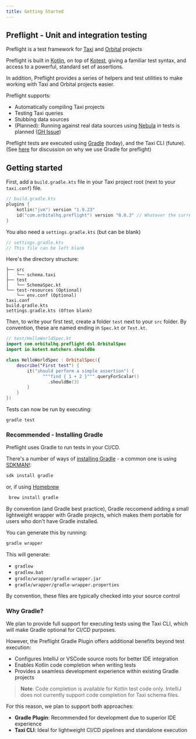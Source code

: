 ```yaml
---
title: Getting Started
---
```


## Preflight - Unit and integration testing
Preflight is a test framework for [Taxi](https://taxilang.org) and [Orbital](https://orbitalhq.com) projects

Preflight is built in [Kotlin](https://kotlinlang.org/), on top of [Kotest](https://kotest.io), giving a familiar test syntax, and access to a powerful, standard set of assertions.

In addition, Preflight provides a series of helpers and test utilities to make working with Taxi and Orbital projects easier.

Preflight supports:
* Automatically compiling Taxi projects
* Testing Taxi queries
* Stubbing data sources
* (Planned): Running against real data sources using [Nebula](https://nebula.orbitalhq.com) in tests is planned ([GH Issue](https://github.com/orbitalapi/preflight/issues/2))

Preflight tests are executed using [Gradle](https://gradle.org/) (today), and the Taxi CLI (future). (See [here](#why-gradle) for discussion on why we use Gradle for preflight)

## Getting started
First, add a `build.gradle.kts` file in your Taxi project root (next to your `taxi.conf`) file.

```kotlin
// build.gradle.kts
plugins {
    kotlin("jvm") version "1.9.23"
    id("com.orbitalhq.preflight") version "0.0.3" // Whatever the current latest version is
}
```

You also need a `settings.gradle.kts` (but can be blank)

```kotlin
// settings.gradle.kts
// This file can be left blank
```

Here's the directory structure:

```
├── src
│   └── schema.taxi
├── test
│   └── SchemaSpec.kt
└── test-resources (Optional)
    └── env.conf (Optional)
taxi.conf
build.gradle.kts
settings.gradle.kts (Often blank)
```

Then, to write your first test, create a folder `test` next to your `src` folder.
By convention, these are named ending in `Spec.kt` or `Test.kt`.

```kotlin
// test/HelloWorldSpec.kt
import com.orbitalhq.preflight.dsl.OrbitalSpec
import io.kotest.matchers.shouldBe

class HelloWorldSpec : OrbitalSpec({
    describe("First test") {
        it("should perform a simple assertion") {
              """find { 1 + 2 }""".queryForScalar()
                .shouldBe(3)
        }
    }
})
```

Tests can now be run by executing:

```
gradle test
```

### Recommended - Installing Gradle
Preflight uses Gradle to run tests in your CI/CD.

There's a number of ways of [installing Gradle](https://gradle.org/install/) - a common one is using [SDKMAN!](http://sdkman.io/):

```bash
sdk install gradle
```

or, if using [Homebrew](http://brew.sh/)

```bash
 brew install gradle
```

By convention (and Gradle best practice), Gradle reccomend adding a small lightweight wrapper with Gradle projects,
which makes them portable for users who don't have Gradle installed.

You can generate this by running:

```bash
gradle wrapper
```

This will generate:

 - `gradlew`
 - `gradlew.bat`
 - `gradle/wrapper/gradle-wrapper.jar`
 - `gradle/wrapper/gradle-wrapper.properties`

By convention, these files are typically checked into your source control


### Why Gradle?
We plan to provide full support for executing tests using the Taxi CLI, which will make Gradle optional for CI/CD purposes.

However, the Preflight Gradle Plugin offers additional benefits beyond test execution:
- Configures IntelliJ or VSCode source roots for better IDE integration
- Enables Kotlin code completion when writing tests
- Provides a seamless development experience within existing Gradle projects

> **Note**: Code completion is available for Kotlin test code only. IntelliJ does not currently support code completion for Taxi schema files.

For this reason, we plan to support both approaches:
- **Gradle Plugin**: Recommended for development due to superior IDE experience
- **Taxi CLI**: Ideal for lightweight CI/CD pipelines and standalone execution


